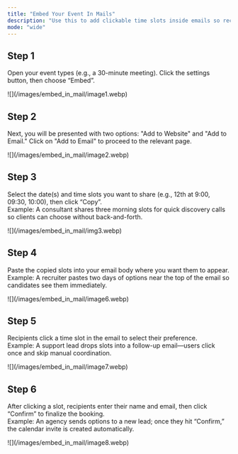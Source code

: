 ```yaml
---
title: "Embed Your Event In Mails"
description: "Use this to add clickable time slots inside emails so recipients can confirm a meeting in one step. You’ll work from “Embed” and use “Add to Email” to generate slots that open your booking flow."
mode: "wide"
---
```


## Step 1

Open your event types (e.g., a 30-minute meeting). Click the settings button, then choose “Embed”.

<Frame>
  ![](/images/embed_in_mail/image1.webp)
</Frame>

## Step 2

Next, you will be presented with two options: "Add to Website" and "Add to Email." Click on "Add to Email" to proceed to the relevant page.

<Frame>
  ![](/images/embed_in_mail/image2.webp)
</Frame>

## Step 3

Select the date(s) and time slots you want to share (e.g., 12th at 9:00, 09:30, 10:00), then click “Copy”.\
Example: A consultant shares three morning slots for quick discovery calls so clients can choose without back-and-forth.

<Frame>
  ![](/images/embed_in_mail/img3.webp)
</Frame>

## Step 4

Paste the copied slots into your email body where you want them to appear.\
Example: A recruiter pastes two days of options near the top of the email so candidates see them immediately.

<Frame>
  ![](/images/embed_in_mail/image6.webp)
</Frame>

## Step 5

Recipients click a time slot in the email to select their preference.\
Example: A support lead drops slots into a follow-up email—users click once and skip manual coordination.

<Frame>
  ![](/images/embed_in_mail/image7.webp)
</Frame>

## Step 6

After clicking a slot, recipients enter their name and email, then click “Confirm” to finalize the booking.\
Example: An agency sends options to a new lead; once they hit “Confirm,” the calendar invite is created automatically.

<Frame>
  ![](/images/embed_in_mail/image8.webp)
</Frame>